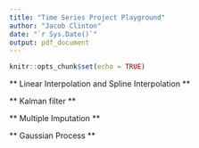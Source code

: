 ```yaml
---
title: "Time Series Project Playground"
author: "Jacob Clinton"
date: "`r Sys.Date()`"
output: pdf_document
---
```


```r
knitr::opts_chunk$set(echo = TRUE)
```

** Linear Interpolation and Spline Interpolation **

** Kalman filter **

** Multiple Imputation **

** Gaussian Process **


